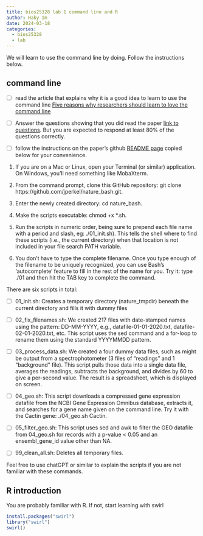 ```yaml
---
title: bios25328 lab 1 command line and R
author: Haky Im
date: 2024-03-18
categories:
  - bios25328
  - lab
---
```


We will learn to use the command line by doing. Follow the instructions below.

## command line

- [ ] read the article that explains why it is a good idea to learn to use the command line [Five reasons why researchers should learn to love the command line](https://www.nature.com/articles/d41586-021-00263-0)

- [ ] Answer the questions showing that you did read the paper [link to questions](https://forms.gle/DQQdBt3cNoY6SADVA). But you are expected to respond at least 80% of the questions correctly.

- [ ] follow the instructions on the paper's github [README page](https://github.com/jperkel/nature_bash/blob/main/README.md) copied below for your convenience.

1.    If you are on a Mac or Linux, open your Terminal (or similar) application. On Windows, you'll need something like MobaXterm.

2.    From the command prompt, clone this GitHub repository: git clone https://github.com/jperkel/nature_bash.git.

3.    Enter the newly created directory: cd nature_bash.

4.    Make the scripts executable: chmod +x *.sh.
5.    Run the scripts in numeric order, being sure to prepend each file name with a period and slash, eg: ./01_init.sh). This tells the shell where to find these scripts (i.e., the current directory) when that location is not included in your file search PATH variable.
6.    You don't have to type the complete filename. Once you type enough of the filename to be uniquely recognized, you can use Bash's 'autocomplete' feature to fill in the rest of the name for you. Try it: type ./01 and then hit the TAB key to complete the command.

There are six scripts in total:

- [ ] 01_init.sh: Creates a temporary directory (nature_tmpdir) beneath the current directory and fills it with dummy files
    
- [ ] 02_fix_filenames.sh: We created 217 files with date-stamped names using the pattern: DD-MM-YYYY, e.g., datafile-01-01-2020.txt, datafile-02-01-2020.txt, etc. This script uses the sed command and a for-loop to rename them using the standard YYYYMMDD pattern.
    
- [ ] 03_process_data.sh: We created a four dummy data files, such as might be output from a spectrophotometer (3 files of "readings" and 1 "background" file). This script pulls those data into a single data file, averages the readings, subtracts the background, and divides by 60 to give a per-second value. The result is a spreadsheet, which is displayed on screen.
    
- [ ] 04_geo.sh: This script downloads a compressed gene expression datafile from the NCBI Gene Expression Omnibus database, extracts it, and searches for a gene name given on the command line. Try it with the Cactin gene: ./04_geo.sh Cactin.
    
- [ ] 05_filter_geo.sh: This script uses sed and awk to filter the GEO datafile from 04_geo.sh for records with a p-value < 0.05 and an ensembl_gene_id value other than NA.
    
- [ ] 99_clean_all.sh: Deletes all temporary files.

Feel free to use chatGPT or similar to explain the scripts if you are not familiar with these commands.


## R introduction
You are probably familiar with R. If not, start learning with swirl

```r
install.packages("swirl")
library("swirl")
swirl()
```



